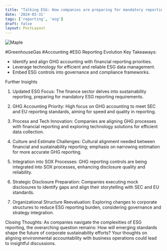 ```yaml
---
title: "Talking ESG: How companies are preparing for mandatory reporting"
date: '2024-03-31'
tags: ['reporting', 'esg']
draft: false
layout: PostLayout
---
```


<div className="flex justify-center">
<div className="my-1 w-full px-2 xl:my-1 xl:w-1/2 xl:px-2">
    <img src="https://willpolesa.pythonanywhere.com/static/podcast_thumbnails/recV53t3iDxZVwnC6podcast_thumbnail.jpg" alt="Maple" className="mx-auto h-58 w-auto" />
</div>
</div>

#GreenhouseGas #Accounting #ESG Reporting Evolution
Key Takeaways:
- Identify and align GHG accounting with financial reporting priorities.
- Leverage technology for efficient and reliable ESG data management.
- Embed ESG controls into governance and compliance frameworks.

Further Insights
1. Updated ESG Focus:
The finance sector delves into sustainability reporting, preparing for mandatory ESG reporting requirements.

2. GHG Accounting Priority:
High focus on GHG accounting to meet SEC and EU reporting standards, aiming for speed and quality in reporting.

3. Process and Tech Innovation:
Companies are aligning GHG processes with financial reporting and exploring technology solutions for efficient data collection.

4. Culture and Estimate Challenges:
Cultural alignment needed between financial and sustainability reporting; emphasis on narrowing estimation for more accurate GHG reporting.

5. Integration into SOX Processes:
GHG reporting controls are being integrated into SOX processes, enhancing disclosure quality and reliability.

6. Strategic Disclosure Preparation:
Companies executing mock disclosures to identify gaps and align their storytelling with SEC and EU standards.

7. Organizational Structure Reevaluation:
Exploring changes to corporate structures to reduce ESG reporting burden, considering governance and strategy integration.

Closing Thoughts:
As companies navigate the complexities of ESG reporting, the overarching question remains: How will emerging standards shape the future of corporate sustainability efforts? Your thoughts on aligning environmental accountability with business operations could lead to insightful discussions.
